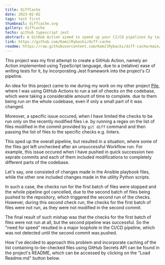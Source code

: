 ```yaml
---
title: DiffCache
date: 2023-02-02
tags: test first
thumbnail: diffcache.svg
gallery: diffcache
techs: github typescript jest
abstract: A GitHub Action aimed to speed up your CI/CD pipelines by targeting the specific type of files (e.g. extensions) and memoizing, which are to be processed by checks set up in the integration workflow.
link: https://github.com/KamilRybacki/diff-cache
readme: https://raw.githubusercontent.com/KamilRybacki/diff-cache/main/README.md
---
```


This project was my first attempt to create a GitHub Action,
namely an Action implemented using TypeScript language,
due to a (relative) ease of writing tests for it,
by incorporating Jest framework into the project's CI pipeline.

An idea for this project came to me
during my work on my other project
[Pile](https://github.com/KamilRybacki/Pile),
where I was using GitHub Actions to run
a set of checks on the codebase,
which were taking a considerable amount of time to complete.
due to them being run on the whole codebase,
even if only a small part of it was changed.

Moreover, a specific issue occured, when I have limited the checks
to be run only on the recently modified files i.e.
by running a regex on the list of files modified
in the commit provided by `git diff` command
and then passing the list of files to the specific checks e.g. linters.

This sped up the overall pipeline, but resulted in a situation,
where some of the files got left unchecked
after an unsuccessful Workflow run.
For example, this issue occured when I have
pushed in quick succession two seprate commits
and each of them included modifications to
completely different parts of the codebase.

Let's say, one consisted of changes made in the Ansible playbook files,
while the other one included changes made in the utility Python scripts.

In such a case, the checks run for the first batch of files were stopped
and the whole pipeline got cancelled, due to the second batch
of files being pushed to the repository,
which triggered the second run of the checks.
However, during this second check
run, the checks for the first batch of files were not run,
as they were not modified in the second commit.

The final result of such mishap was that the checks for
the first batch of files were not run at all, but the second pipeline was successful.
So the "need for speed" resulted in a major loophole in the CI/CD pipeline,
which was not detected until the second commit was pushed.

How I've decided to approach this problem and incorporate caching
of the list containing to-be-checked files
using GitHub Secrets API can be found
in the project's README, which can be accessed
by clicking on the "Load Readme.md" button below.
